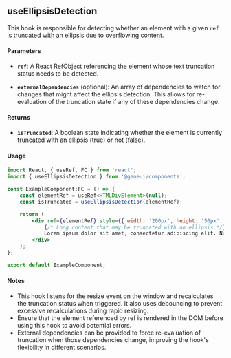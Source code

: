 
<Meta title="Hooks/useEllipsisDetection" />

<div style={{paddingInlineStart:'20px'}}>

## useEllipsisDetection

This hook is responsible for detecting whether an element with a given `ref` is truncated with an ellipsis due to
overflowing content.

#### Parameters

-   **`ref`**: A React RefObject referencing the element whose text truncation status needs to be detected.

-   **`externalDependencies`** (optional): An array of dependencies to watch for changes that might affect the ellipsis
    detection. This allows for re-evaluation of the truncation state if any of these dependencies change.

#### Returns

-   **`isTruncated`**: A boolean state indicating whether the element is currently truncated with an ellipsis (true) or
    not (false).

#### Usage

```jsx
import React, { useRef, FC } from 'react';
import { useEllipsisDetection } from '@geneui/components';

const ExampleComponent:FC = () => {
    const elementRef = useRef<HTMLDivElement>(null);
    const isTruncated = useEllipsisDetection(elementRef);

    return (
        <div ref={elementRef} style={{ width: '200px', height: '50px', border: '1px solid black', overflow: 'hidden' }}>
            {/* Long content that may be truncated with an ellipsis */}
            Lorem ipsum dolor sit amet, consectetur adipiscing elit. Nulla convallis libero vel luctus facilisis.
        </div>
    );
};

export default ExampleComponent;
```

#### Notes

-   This hook listens for the resize event on the window and recalculates the truncation status when triggered. It also
    uses debouncing to prevent excessive recalculations during rapid resizing.
-   Ensure that the element referenced by ref is rendered in the DOM before using this hook to avoid potential errors.
-   External dependencies can be provided to force re-evaluation of truncation when those dependencies change, improving
    the hook's flexibility in different scenarios.


</div>
